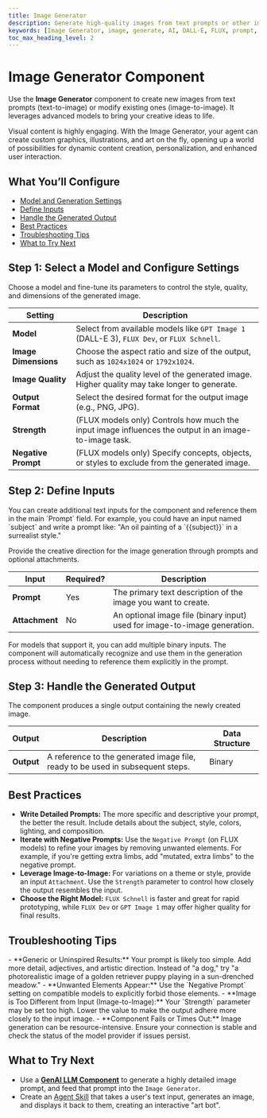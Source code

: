 ```yaml
---
title: Image Generator
description: Generate high-quality images from text prompts or other images using advanced AI models.
keywords: [Image Generator, image, generate, AI, DALL-E, FLUX, prompt, image-to-image]
toc_max_heading_level: 2
---
```


# Image Generator Component

Use the **Image Generator** component to create new images from text prompts (text-to-image) or modify existing ones (image-to-image). It leverages advanced models to bring your creative ideas to life.

<InfoCallout title="Why this matters">
Visual content is highly engaging. With the Image Generator, your agent can create custom graphics, illustrations, and art on the fly, opening up a world of possibilities for dynamic content creation, personalization, and enhanced user interaction.
</InfoCallout>

<Spacer size="md" />

## What You’ll Configure

- [Model and Generation Settings](#step-1-select-a-model-and-configure-settings)
- [Define Inputs](#step-2-define-inputs)
- [Handle the Generated Output](#step-3-handle-the-generated-output)
- [Best Practices](#best-practices)
- [Troubleshooting Tips](#troubleshooting-tips)
- [What to Try Next](#what-to-try-next)

<Spacer size="md" />

## Step 1: Select a Model and Configure Settings

Choose a model and fine-tune its parameters to control the style, quality, and dimensions of the generated image.

| Setting        | Description                                                                                             |
|----------------|---------------------------------------------------------------------------------------------------------|
| **Model** | Select from available models like `GPT Image 1` (DALL-E 3), `FLUX Dev`, or `FLUX Schnell`.       |
| **Image Dimensions**| Choose the aspect ratio and size of the output, such as `1024x1024` or `1792x1024`.           |
| **Image Quality** | Adjust the quality level of the generated image. Higher quality may take longer to generate.        |
| **Output Format** | Select the desired format for the output image (e.g., PNG, JPG).                                  |
| **Strength** | (FLUX models only) Controls how much the input image influences the output in an image-to-image task. |
| **Negative Prompt**| (FLUX models only) Specify concepts, objects, or styles to exclude from the generated image.    |

<Arcade src="https://demo.arcade.software/AroFQEL8xuIPIjCGhH7H?embed&embed_mobile=tab&embed_desktop=inline&show_copy_link=true" title="Image Generator | SmythOS"/>

<Spacer size="md" />

## Step 2: Define Inputs

<TipCallout title="Dynamic Prompts">
You can create additional text inputs for the component and reference them in the main `Prompt` field. For example, you could have an input named `subject` and write a prompt like: "An oil painting of a `{{subject}}` in a surrealist style."
</TipCallout>

Provide the creative direction for the image generation through prompts and optional attachments.

| Input            | Required?                   | Description                                                                                                     |
|------------------|-----------------------------|-----------------------------------------------------------------------------------------------------------------|
| **Prompt** | <Badge type="required">Yes</Badge> | The primary text description of the image you want to create.                                                   |
| **Attachment** | <Badge type="optional">No</Badge>  | An optional image file (binary input) used for image-to-image generation.                                       |

<InfoCallout title="Multiple Image Inputs">
For models that support it, you can add multiple binary inputs. The component will automatically recognize and use them in the generation process without needing to reference them explicitly in the prompt.
</InfoCallout>

<Spacer size="md" />

## Step 3: Handle the Generated Output

The component produces a single output containing the newly created image.

| Output   | Description                                                     | Data Structure |
|----------|-----------------------------------------------------------------|----------------|
| **Output** | A reference to the generated image file, ready to be used in subsequent steps. | Binary         |

<Spacer size="md" />

## Best Practices

- **Write Detailed Prompts:** The more specific and descriptive your prompt, the better the result. Include details about the subject, style, colors, lighting, and composition.
- **Iterate with Negative Prompts:** Use the `Negative Prompt` (on FLUX models) to refine your images by removing unwanted elements. For example, if you're getting extra limbs, add "mutated, extra limbs" to the negative prompt.
- **Leverage Image-to-Image:** For variations on a theme or style, provide an input `Attachment`. Use the `Strength` parameter to control how closely the output resembles the input.
- **Choose the Right Model:** `FLUX Schnell` is faster and great for rapid prototyping, while `FLUX Dev` or `GPT Image 1` may offer higher quality for final results.

<Spacer size="md" />

## Troubleshooting Tips

<InfoCallout title="If your images aren't turning out right...">
- **Generic or Uninspired Results:** Your prompt is likely too simple. Add more detail, adjectives, and artistic direction. Instead of "a dog," try "a photorealistic image of a golden retriever puppy playing in a sun-drenched meadow."
- **Unwanted Elements Appear:** Use the `Negative Prompt` setting on compatible models to explicitly forbid those elements.
- **Image is Too Different from Input (Image-to-Image):** Your `Strength` parameter may be set too high. Lower the value to make the output adhere more closely to the input image.
- **Component Fails or Times Out:** Image generation can be resource-intensive. Ensure your connection is stable and check the status of the model provider if issues persist.
</InfoCallout>

<Spacer size="md" />

## What to Try Next

- Use a **[GenAI LLM Component](/docs/agent-studio/components/base/gen-ai-llm)** to generate a highly detailed image prompt, and feed that prompt into the `Image Generator`.
- Create an [Agent Skill](/docs/agent-studio/components/base/agent-skill) that takes a user's text input, generates an image, and displays it back to them, creating an interactive "art bot".
